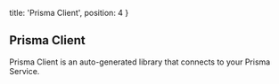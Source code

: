 
  title: 'Prisma Client',
  position: 4
}

## Prisma Client

Prisma Client is an auto-generated library that connects to your Prisma Service.